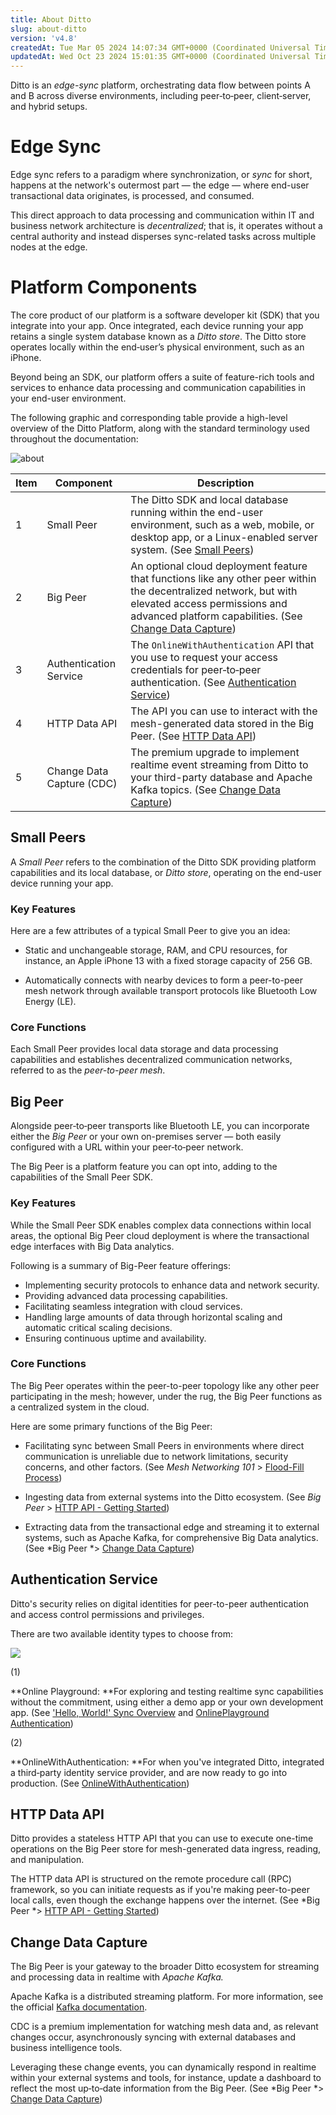```yaml
---
title: About Ditto
slug: about-ditto
version: 'v4.8'
createdAt: Tue Mar 05 2024 14:07:34 GMT+0000 (Coordinated Universal Time)
updatedAt: Wed Oct 23 2024 15:01:35 GMT+0000 (Coordinated Universal Time)
---
```


Ditto is an *edge-sync* platform, orchestrating data flow between points A and B across diverse environments, including peer‑to‑peer, client‑server, and hybrid setups. 

# Edge Sync

Edge sync refers to a paradigm where synchronization, or *sync* for short, happens at the network's outermost part — the edge — where end-user transactional data originates, is processed, and consumed.

This direct approach to data processing and communication within IT and business network architecture is *decentralized*; that is, it operates without a central authority and instead disperses sync-related tasks across multiple nodes at the edge.

# Platform Components

The core product of our platform is a software developer kit (SDK) that you integrate into your app. Once integrated, each device running your app retains a single system database known as a *Ditto store*. The Ditto store operates locally within the end‑user’s physical environment, such as an iPhone. 

Beyond being an SDK, our platform offers a suite of feature-rich tools and services to enhance data processing and communication capabilities in your end-user environment.&#x20;

The following graphic and corresponding table provide a high-level overview of the Ditto Platform, along with the standard terminology used throughout the documentation:

![about](./about-diagram.png)

| **Item** | **Component**             | **Description**                                                                                                                                                                                                                                    |
| -------- | ------------------------- | -------------------------------------------------------------------------------------------------------------------------------------------------------------------------------------------------------------------------------------------------- |
| 1        | Small Peer                | The Ditto SDK and local database running within the end-user environment, such as a web, mobile, or desktop app, or a Linux-enabled server system. (See [Small Peers](<../SDK v4_8/About Ditto.md#FvHdx>))                                         |
| 2        | Big Peer                  | An optional cloud deployment feature that functions like any other peer within the decentralized network, but with elevated access permissions and advanced platform capabilities. (See [Change Data Capture](<../SDK v4_8/About Ditto.md#mSRJ5>)) |
| 3        | Authentication Service    | The `OnlineWithAuthentication` API that you use to request your access credentials for peer‑to‑peer authentication. (See [Authentication Service](<../SDK v4_8/About Ditto.md#Oh_PL>))                                                             |
| 4        | HTTP Data API             | The API you can use to interact with the mesh-generated data stored in the Big Peer. (See [HTTP Data API](<../SDK v4_8/About Ditto.md#sjhJb>))                                                                                                     |
| 5        | Change Data Capture (CDC) | The premium upgrade to implement realtime event streaming from Ditto to your third-party database and Apache Kafka topics. (See [Change Data Capture](<../SDK v4_8/About Ditto.md#mSRJ5>))                                                         |

## Small Peers

A *Small Peer* refers to the combination of the Ditto SDK providing platform capabilities and its local database, or *Ditto store*, operating on the end-user device running your app.&#x20;

### Key Features&#x20;

Here are a few attributes of a typical Small Peer to give you an idea:

- Static and unchangeable storage, RAM, and CPU resources, for instance, an Apple iPhone 13 with a fixed storage capacity of 256 GB. 

- Automatically connects with nearby devices to form a peer-to-peer mesh network through available transport protocols like Bluetooth Low Energy (LE).

### Core Functions

Each Small Peer provides local data storage and data processing capabilities and establishes decentralized communication networks, referred to as the *peer-to-peer mesh*.

## Big Peer

Alongside peer‑to‑peer transports like Bluetooth LE, you can incorporate either the *Big Peer* or your own on-premises server — both easily configured with a URL within your peer‑to‑peer network.&#x20;

The Big Peer is a platform feature you can opt into, adding to the capabilities of the Small Peer SDK.

### Key Features

While the Small Peer SDK enables complex data connections within local areas, the optional Big Peer cloud deployment is where the transactional edge interfaces with Big Data analytics.

Following is a summary of Big-Peer feature offerings:

- Implementing security protocols to enhance data and network security.
- Providing advanced data processing capabilities.
- Facilitating seamless integration with cloud services.
- Handling large amounts of data through horizontal scaling and automatic critical scaling decisions.
- Ensuring continuous uptime and availability.

### Core Functions

The Big Peer operates within the peer-to-peer topology like any other peer participating in the mesh; however, under the rug, the Big Peer functions as a centralized system in the cloud.&#x20;

Here are some primary functions of the Big Peer:

- Facilitating sync between Small Peers in environments where direct communication is unreliable due to network limitations, security concerns, and other factors. (See *Mesh Networking 101* > [Flood-Fill Process](<../SDK v4_8/Mesh Networking 101.md#fPAqN>))

- Ingesting data from external systems into the Ditto ecosystem. (See *Big Peer* > [HTTP API - Getting Started](docId\:SsOEy7uCGTzAb4tKG3dK3))

- Extracting data from the transactional edge and streaming it to external systems, such as Apache Kafka, for comprehensive Big Data analytics. (See *Big Peer *> [Change Data Capture](docId\:HuXEu9EtfM7dqWjYJWmxT))

## Authentication Service

Ditto's security relies on digital identities for peer-to-peer authentication and access control permissions and privileges.&#x20;

There are two available identity types to choose from:

![](../../assets/eKRCoHSfrVVaLxJCENIHq_image.png)

(1)

**Online Playground: **For exploring and testing realtime sync capabilities without the commitment, using either a demo app or your own development app. (See ['Hello, World!' Sync Overview](docId\:h7hpkC46Zk_xijTASLiMc) and [OnlinePlayground Authentication](<../SDK v4_8/Cloud Authentication.md#PD2ak>))

(2)

**OnlineWithAuthentication: **For when you've integrated Ditto, integrated a third‑party identity service provider, and are now ready to go into production. (See [OnlineWithAuthentication](<../SDK v4_8/Cloud Authentication.md#DgLHk>))

## HTTP Data API

Ditto provides a stateless HTTP API that you can use to execute one-time operations on the Big Peer store for mesh-generated data ingress, reading, and manipulation.

The HTTP data API is structured on the remote procedure call (RPC) framework, so you can initiate requests as if you're making peer-to-peer local calls, even though the exchange happens over the internet. (See *Big Peer *> [HTTP API - Getting Started](docId\:SsOEy7uCGTzAb4tKG3dK3))

## Change Data Capture

The Big Peer is your gateway to the broader Ditto ecosystem for streaming and processing data in realtime with *Apache Kafka.*

Apache Kafka is a distributed streaming platform. For more information, see the official <a href="https://kafka.apache.org/documentation/" target="_blank">Kafka documentation</a>.

CDC is a premium implementation for watching mesh data and, as relevant changes occur, asynchronously syncing with external databases and business intelligence tools.&#x20;

Leveraging these change events, you can dynamically respond in realtime within your external systems and tools, for instance, update a dashboard to reflect the most up‑to‑date information from the Big Peer. (See *Big Peer *> [Change Data Capture](docId\:HuXEu9EtfM7dqWjYJWmxT))
